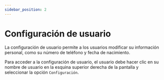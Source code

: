 ```yaml
---
sidebar_position: 2
---
```



# Configuración de usuario

La configuración de usuario permite a los usuarios modificar su información personal, como su número de teléfono y fecha de nacimiento.

Para acceder a la configuración de usuario, el usuario debe hacer clic en su nombre de usuario en la esquina superior derecha de la pantalla y seleccionar la opción `Configuración`.

<ImageDiv src="/img/arquos_files/Profile-User/config-user.png" alt="Configuración" />
